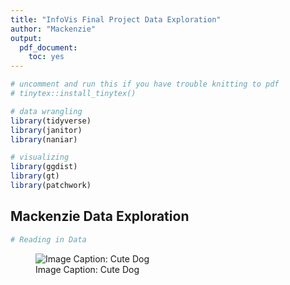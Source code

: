 ```yaml
---
title: "InfoVis Final Project Data Exploration"
author: "Mackenzie"
output:
  pdf_document:
    toc: yes
---
```


```r
# uncomment and run this if you have trouble knitting to pdf
# tinytex::install_tinytex()

```

```r
# data wrangling
library(tidyverse)
library(janitor)
library(naniar)

# visualizing
library(ggdist)
library(gt)
library(patchwork)

```

## Mackenzie Data Exploration

```r
# Reading in Data

```

![Image Caption: Cute Dog](Images/cute_dog.jpg)
